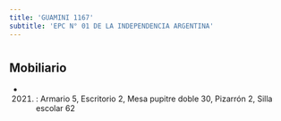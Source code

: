```yaml
---
title: 'GUAMINI 1167'
subtitle: 'EPC N° 01 DE LA INDEPENDENCIA ARGENTINA'
---
```


#


## Mobiliario

*  (2021) : Armario 5, Escritorio 2, Mesa pupitre doble 30, Pizarrón 2, Silla escolar 62 



